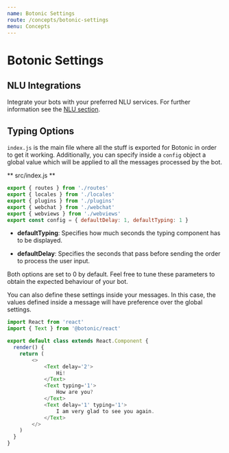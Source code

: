 ```yaml
---
name: Botonic Settings
route: /concepts/botonic-settings
menu: Concepts
---
```





# Botonic Settings

## NLU Integrations
Integrate your bots with your preferred NLU services. For further information see the [NLU section](/concepts/nlu).

## Typing Options

`index.js` is the main file where all the stuff is exported for Botonic in order to get it working. 
Additionally, you can specify inside a `config` object a global value which will be applied to all the messages processed by the bot.

** src/index.js **
```javascript
export { routes } from './routes'
export { locales } from './locales'
export { plugins } from './plugins'
export { webchat } from './webchat'
export { webviews } from './webviews'
export const config = { defaultDelay: 1, defaultTyping: 1 }
```

* **defaultTyping**: Specifies how much seconds the typing component has to be displayed.
- **defaultDelay**: Specifies the seconds that pass before sending the order to process the user input.

Both options are set to 0 by default. Feel free to tune these parameters to obtain the expected behaviour of your bot.

You can also define these settings inside your messages. In this case, the values defined inside a message will have preference over the global settings.

```javascript
import React from 'react'
import { Text } from '@botonic/react'

export default class extends React.Component {
  render() {
    return (
        <>
            <Text delay='2'>
                Hi!
            </Text>
            <Text typing='1'>
                How are you?
            </Text>
            <Text delay='1' typing='1'>
                I am very glad to see you again.
            </Text>
        </>
    )
  }
}
```

<div style={{display:"flex", justifyContent:"space-between"}}>
  <PrevButton title="Actions" href="/concepts/actions" />
  <NextButton title="Components" href="/concepts/components" />
</div>